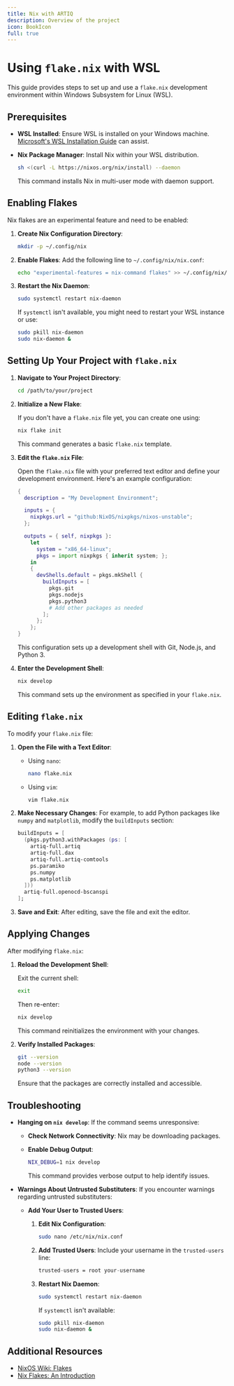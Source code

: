 ---
title: Nix with ARTIQ
description: Overview of the project
icon: BookIcon
full: true
---
# Using `flake.nix` with WSL

This guide provides steps to set up and use a `flake.nix` development environment within Windows Subsystem for Linux (WSL).

## Prerequisites

- **WSL Installed**: Ensure WSL is installed on your Windows machine. [Microsoft's WSL Installation Guide](https://docs.microsoft.com/en-us/windows/wsl/install) can assist.
- **Nix Package Manager**: Install Nix within your WSL distribution.

  ```sh
  sh <(curl -L https://nixos.org/nix/install) --daemon
  ```

  This command installs Nix in multi-user mode with daemon support.

## Enabling Flakes

Nix flakes are an experimental feature and need to be enabled:

1. **Create Nix Configuration Directory**:

   ```sh
   mkdir -p ~/.config/nix
   ```

2. **Enable Flakes**: Add the following line to `~/.config/nix/nix.conf`:

   ```sh
   echo "experimental-features = nix-command flakes" >> ~/.config/nix/nix.conf
   ```

3. **Restart the Nix Daemon**:

   ```sh
   sudo systemctl restart nix-daemon
   ```

   If `systemctl` isn't available, you might need to restart your WSL instance or use:

   ```sh
   sudo pkill nix-daemon
   sudo nix-daemon &
   ```

## Setting Up Your Project with `flake.nix`

1. **Navigate to Your Project Directory**:

   ```sh
   cd /path/to/your/project
   ```

2. **Initialize a New Flake**:

   If you don't have a `flake.nix` file yet, you can create one using:

   ```sh
   nix flake init
   ```

   This command generates a basic `flake.nix` template.

3. **Edit the `flake.nix` File**:

   Open the `flake.nix` file with your preferred text editor and define your development environment. Here's an example configuration:

   ```nix
   {
     description = "My Development Environment";

     inputs = {
       nixpkgs.url = "github:NixOS/nixpkgs/nixos-unstable";
     };

     outputs = { self, nixpkgs }:
       let
         system = "x86_64-linux";
         pkgs = import nixpkgs { inherit system; };
       in
       {
         devShells.default = pkgs.mkShell {
           buildInputs = [
             pkgs.git
             pkgs.nodejs
             pkgs.python3
             # Add other packages as needed
           ];
         };
       };
   }
   ```

   This configuration sets up a development shell with Git, Node.js, and Python 3.

4. **Enter the Development Shell**:

   ```sh
   nix develop
   ```

   This command sets up the environment as specified in your `flake.nix`.

## Editing `flake.nix`

To modify your `flake.nix` file:

1. **Open the File with a Text Editor**:

   - Using `nano`:

     ```sh
     nano flake.nix
     ```

   - Using `vim`:

     ```sh
     vim flake.nix
     ```

2. **Make Necessary Changes**: For example, to add Python packages like `numpy` and `matplotlib`, modify the `buildInputs` section:

   ```nix
   buildInputs = [
     (pkgs.python3.withPackages (ps: [
       artiq-full.artiq
       artiq-full.dax
       artiq-full.artiq-comtools
       ps.paramiko
       ps.numpy
       ps.matplotlib
     ]))
     artiq-full.openocd-bscanspi
   ];
   ```

3. **Save and Exit**: After editing, save the file and exit the editor.

## Applying Changes

After modifying `flake.nix`:

1. **Reload the Development Shell**:

   Exit the current shell:

   ```sh
   exit
   ```

   Then re-enter:

   ```sh
   nix develop
   ```

   This command reinitializes the environment with your changes.

2. **Verify Installed Packages**:

   ```sh
   git --version
   node --version
   python3 --version
   ```

   Ensure that the packages are correctly installed and accessible.

## Troubleshooting

- **Hanging on `nix develop`**: If the command seems unresponsive:

  - **Check Network Connectivity**: Nix may be downloading packages.
  - **Enable Debug Output**:

    ```sh
    NIX_DEBUG=1 nix develop
    ```

    This command provides verbose output to help identify issues.

- **Warnings About Untrusted Substituters**: If you encounter warnings regarding untrusted substituters:

  - **Add Your User to Trusted Users**:

    1. **Edit Nix Configuration**:

       ```sh
       sudo nano /etc/nix/nix.conf
       ```

    2. **Add Trusted Users**: Include your username in the `trusted-users` line:

       ```nix
       trusted-users = root your-username
       ```

    3. **Restart Nix Daemon**:

       ```sh
       sudo systemctl restart nix-daemon
       ```

       If `systemctl` isn't available:

       ```sh
       sudo pkill nix-daemon
       sudo nix-daemon &
       ```

## Additional Resources

- [NixOS Wiki: Flakes](https://nixos.wiki/wiki/Flakes)
- [Nix Flakes: An Introduction](https://christine.website/blog/nix-flakes-1-2022-02-21)
